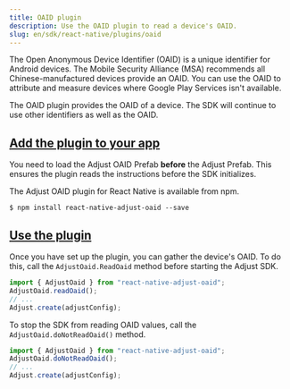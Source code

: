 ```yaml
---
title: OAID plugin
description: Use the OAID plugin to read a device's OAID.
slug: en/sdk/react-native/plugins/oaid
---
```


The Open Anonymous Device Identifier (OAID) is a unique identifier for Android devices. The Mobile Security Alliance (MSA) recommends all Chinese-manufactured devices provide an OAID. You can use the OAID to attribute and measure devices where Google Play Services isn't available.

The OAID plugin provides the OAID of a device. The SDK will continue to use other identifiers as well as the OAID.

## [Add the plugin to your app](add-the-plugin-to-your-app)

<Callout type="note">

You need to load the Adjust OAID Prefab **before** the Adjust Prefab. This ensures the plugin reads the instructions before the SDK initializes.

</Callout>

The Adjust OAID plugin for React Native is available from npm.

<CodeBlock title="npm">

```console
$ npm install react-native-adjust-oaid --save
```

</CodeBlock>

## [Use the plugin](use-the-plugin)

Once you have set up the plugin, you can gather the device's OAID. To do this, call the `AdjustOaid.ReadOaid` method before starting the Adjust SDK.

```jsx
import { AdjustOaid } from "react-native-adjust-oaid";
AdjustOaid.readOaid();
// ...
Adjust.create(adjustConfig);
```

To stop the SDK from reading OAID values, call the `AdjustOaid.doNotReadOaid()` method.

```jsx
import { AdjustOaid } from "react-native-adjust-oaid";
AdjustOaid.doNotReadOaid();
// ...
Adjust.create(adjustConfig);
```
